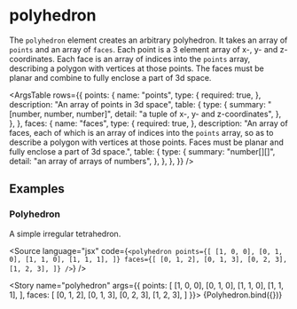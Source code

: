 
<Meta title="Reference/Primitives/Polyhedron" />

# polyhedron

The `polyhedron` element creates an arbitrary polyhedron. It takes an array of `points` and an array of `faces`. Each point is a 3 element array of x-, y- and z-coordinates. Each face is an array of indices into the `points` array, describing a polygon with vertices at those points. The faces must be planar and combine to fully enclose a part of 3d space.

<ArgsTable
  rows={{
    points: {
      name: "points",
      type: {
        required: true,
      },
      description: "An array of points in 3d space",
      table: {
        type: {
          summary: "[number, number, number]",
          detail: "a tuple of x-, y- and z-coordinates",
        },
      },
    },
    faces: {
      name: "faces",
      type: {
        required: true,
      },
      description: "An array of faces, each of which is an array of indices into the `points` array, so as to describe a polygon with vertices at those points. Faces must be planar and fully enclose a part of 3d space.",
      table: {
        type: {
          summary: "number[][]",
          detail: "an array of arrays of numbers",
        },
      },
    },
  }}
/>

## Examples


### Polyhedron

A simple irregular tetrahedron.

<Source language="jsx" code={`
  <polyhedron
    points={[
      [1, 0, 0],
      [0, 1, 0],
      [1, 1, 0],
      [1, 1, 1],
    ]}
    faces={[
      [0, 1, 2],
      [0, 1, 3],
      [0, 2, 3],
      [1, 2, 3],
    ]}
  />
`} />

<Story name="polyhedron" args={{
  points: [
    [1, 0, 0],
    [0, 1, 0],
    [1, 1, 0],
    [1, 1, 1],
  ],
  faces: [
    [0, 1, 2],
    [0, 1, 3],
    [0, 2, 3],
    [1, 2, 3],
  ]
}}>
  {Polyhedron.bind({})}
</Story>
